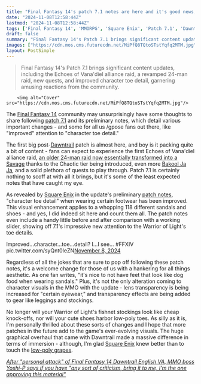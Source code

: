 ```yaml
---
title: "Final Fantasy 14's patch 7.1 notes are here and it's good news, MMO fans - over 118 shoes have been spruced up to make your feet look better than ever"
date: "2024-11-08T12:58:44Z"
lastmod: "2024-11-08T12:58:44Z"
tags: ['Final Fantasy 14', 'MMORPG', 'Square Enix', 'Patch 7.1', 'Dawntrail', "Echoes of Vana'diel", 'Bakool Ja Ja']
draft: false
summary: "Final Fantasy 14's Patch 7.1 brings significant content updates, including the Echoes of Vana'diel alliance raid, a revamped 24-man raid, new quests, and improved character toe detail, garnering amusing reactions from the community."
images: ["https://cdn.mos.cms.futurecdn.net/MiPfQ8TQtoSTstYqfq2MTM.jpg"]
layout: PostSimple
---
```

> Final Fantasy 14's Patch 7.1 brings significant content updates, including the Echoes of Vana'diel alliance raid, a revamped 24-man raid, new quests, and improved character toe detail, garnering amusing reactions from the community.


        <img alt="Cover" src="https://cdn.mos.cms.futurecdn.net/MiPfQ8TQtoSTstYqfq2MTM.jpg"/>
        
The [<u>Final Fantasy 14</u>](https://www.gamesradar.com/final-fantasy-xiv/) community may unsurprisingly have some thoughts to share following [<u>patch 7.1</u>](https://www.gamesradar.com/games/final-fantasy/final-fantasy-14-devs-confirm-patch-7-1-release-date-and-everyones-favorite-lizard-heartthrob-is-part-of-the-mmos-ff11-raid-collab/) and its preliminary notes, which detail various important changes - and some for all us /gpose fans out there, like "improved" attention to "character toe detail." 

The first big post-[<u>Dawntrail</u>](https://www.gamesradar.com/games/mmo/final-fantasy-14-dawntrail-review-a-slow-insubstantial-start-with-promising-gameplay/) patch is almost here, and boy is it packing quite a bit of content - fans can expect to experience the first Echoes of Vana'diel alliance raid, [<u>an older 24-man raid now essentially transformed into a Savage</u>](https://www.gamesradar.com/games/final-fantasy/final-fantasy-14-patch-71-sheds-needed-light-on-a-main-dawntrail-character-turns-a-24-man-raid-into-a-savage-and-introduces-a-beloved-character-from-the-ff-series-first-mmo/) thanks to the Chaotic tier being introduced, even more [<u>Bakool Ja Ja</u>](https://www.gamesradar.com/games/final-fantasy/love-for-final-fantasy-14-dawntrails-new-freak-bakool-ja-ja-gets-so-intense-that-square-enix-asks-the-mmos-community-whats-going-on/), and a solid plethora of quests to play through. Patch 7.1 is certainly nothing to scoff at with all it brings, but it's some of the least expected notes that have caught my eye.

As revealed by [<u>Square Enix</u>](https://www.gamesradar.com/tag/square_enix/) in the update's preliminary [<u>patch notes</u>](https://na.finalfantasyxiv.com/lodestone/topics/detail/513232df276f66415dba58386b6de6ebfea9d323), "character toe detail" when wearing certain footwear has been improved. This visual enhancement applies to a whopping 118 different sandals and shoes - and yes, I did indeed sit here and count them all. The patch notes even include a handy little before and after comparison with a working slider, showing off 7.1's impressive new attention to the Warrior of Light's toe details.

Improved...character...toe...detail? I...I see... #FFXIV pic.twitter.com/syQnt0IeZN[November 8, 2024](https://twitter.com/aitaikimochi/status/1854804087810015395)

Regardless of all the jokes that are sure to pop off following these patch notes, it's a welcome change for those of us with a hankering for all things aesthetic. As one fan writes, "it's nice to not have feet that look like dog food when wearing sandals." Plus, it's not the only alteration coming to character visuals in the MMO with the update - lens transparency is being increased for "certain eyewear," and transparency effects are being added to gear like leggings and stockings.

No longer will your Warrior of Light's fishnet stockings look like cheap knock-offs, nor will your cute shoes harbor low-poly toes. As silly as it is, I'm personally thrilled about these sorts of changes and I hope that more patches in the future add to the game's ever-evolving visuals. The huge graphical overhaul that came with Dawntrail made a massive difference in terms of immersion - although, I'm glad [Square Enix](https://www.gamesradar.com/tag/square_enix/) knew better than to touch the [<u>low-poly grapes</u>](https://www.gamesradar.com/games/final-fantasy/grape-news-final-fantasy-14s-beloved-low-poly-grapes-are-still-appropriately-polygonal-after-the-mmos-huge-graphics-update/).

[<u><em>After "personal attack" of Final Fantasy 14 Dawntrail English VA, MMO boss Yoshi-P says if you have "any sort of criticism, bring it to me, I'm the one approving this material"</em></u>](https://www.gamesradar.com/games/final-fantasy/after-personal-attack-of-final-fantasy-14-dawntrail-english-va-mmo-boss-yoshi-p-says-if-you-have-any-sort-of-criticism-bring-it-to-me-im-the-one-approving-this-material/)
        